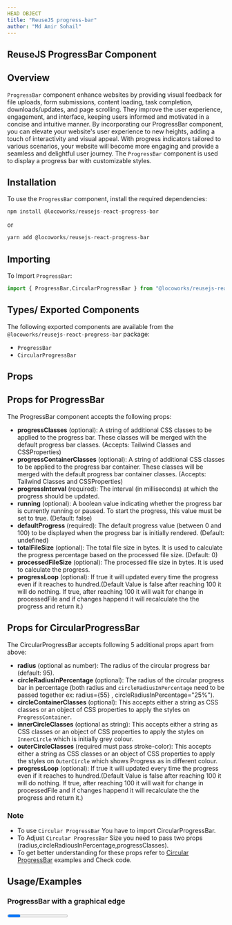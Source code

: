 ```yaml
---
HEAD OBJECT
title: "ReuseJS progress-bar"
author: "Md Amir Sohail"
---
```



## ReuseJS ProgressBar Component

## Overview

`ProgressBar` component enhance websites by providing visual feedback for file uploads, form submissions, content loading, task completion, downloads/updates, and page scrolling. They improve the user experience, engagement, and interface, keeping users informed and motivated in a concise and intuitive manner.
By incorporating our ProgressBar component, you can elevate your website's user experience to new heights, adding a touch of interactivity and visual appeal. With progress indicators tailored to various scenarios, your website will become more engaging and provide a seamless and delightful user journey.
The `ProgressBar` component is used to display a progress bar with customizable styles.

## Installation

To use the `ProgressBar` component, install the required dependencies:

```js
npm install @locoworks/reusejs-react-progress-bar
```
or 
```js
yarn add @locoworks/reusejs-react-progress-bar
```
## Importing

 To Import `ProgressBar`:
```js
import { ProgressBar,CircularProgressBar } from "@locoworks/reusejs-react-progress-bar";
```

## Types/ Exported Components
The following exported components are available from the `@locoworks/reusejs-react-progress-bar` package:

- `ProgressBar`
- `CircularProgressBar`

## Props
## Props for ProgressBar
The ProgressBar component accepts the following props:

- **progressClasses** (optional): A string of additional CSS classes to be applied to the progress bar. These classes will be merged with the default progress bar classes. (Accepts: Tailwind Classes and CSSProperties)
- **progressContainerClasses** (optional): A string of additional CSS classes to be applied to the progress bar container. These classes will be merged with the default progress bar container classes. (Accepts: Tailwind Classes and CSSProperties)
- **progressInterval** (required): The interval (in milliseconds) at which the progress should be updated.
- **running** (optional): A boolean value indicating whether the progress bar is currently running or paused. To start the progress, this value must be set to true. (Default: false)
- **defaultProgress** (required): The default progress value (between 0 and 100) to be displayed when the progress bar is initially rendered. (Default: undefined)
- **totalFileSize** (optional): The total file size in bytes. It is used to calculate the progress percentage based on the processed file size. (Default: 0)
- **processedFileSize** (optional): The processed file size in bytes. It is used to calculate the progress.
- **progressLoop** (optional): If true it will updated every time the progress even if it reaches to hundred.(Default Value is false after reaching 100 it will do nothing. If true, after reaching 100 it will  wait for change in processedFile and if changes happend it will recalculate the the progress and return it.)


## Props for CircularProgressBar
The CircularProgressBar accepts following 5 additional props apart from above:
- **radius** (optional as number): The radius of the circular progress bar (default: 95).
- **circleRadiusInPercentage** (optional): The radius of the circular progress bar in percentage (both radius and `circleRadiusInPercentage` need to be passed together ex: radius={55} , circleRadiusInPercentage="25%").
- **circleContainerClasses** (optional): This accepts either a string as CSS classes or an object of CSS properties to apply the styles on `ProgressContainer`.
- **innerCircleClasses** (optional as string): This accepts either a string as CSS classes or an object of CSS properties to apply the styles on `InnerCircle` which is initially grey colour.
- **outerCircleClasses** (required must pass stroke-color): This accepts either a string as CSS classes or an object of CSS properties to apply the styles on `OuterCircle` which shows Progress as in different colour.
- **progressLoop** (optional): If true it will updated every time the progress even if it reaches to hundred.(Default Value is false after reaching 100 it will do nothing. If true, after reaching 100 it will  wait for change in processedFile and if changes happend it will recalculate the the progress and return it.)



### Note
- To use `Circular ProgressBar` You have to import CircularProgressBar.
- To Adjust `Circular ProgressBar` Size you need to pass two props (radius,circleRadiousInPercentage,progressClasses).
- To get better understanding for these props refer to [Circular ProgressBar](#circular-progressbar) examples and Check code.

## Usage/Examples

### ProgressBar with a graphical edge
<Progress />

```js path=../../components/progress-bar/Progress name=Progress
```

**Note:**
- `Graphical edge` refers to the boundaries or transitions between different regions or features in an image, and it plays a crucial role in computer graphics and image processing tasks.
- Here `Graphical edge` refers to the edges of the `ProgressBar` or corner of the `ProgressBar`.

### ProgressBar without a graphical edge

<RoundedProgress />
```js path=../../components/progress-bar/RoundedProgress name=RoundedProgress
```

### Download File ProgressBar
<DownloadFile />
```js path=../../components/progress-bar/DownloadFile name=DownloadFile
```

### Upload File ProgressBar
<UploadFile />
```js path=../../components/progress-bar/UploadFile name=UploadFile
```

### Circular ProgressBar
<CircularProgress />
```js path=../../components/progress-bar/CircularProgress name=CircularProgress
```

### PageScrollProgress 
<PageScrollProgress />
```js path=../../components/progress-bar/PageScrollProgress name=PageScrollProgress
```

## Styling

Styling the `ProgressBar` component can be done by passing Tailwind CSS or custom CSS to the props:
`progressClasses`
`progressContainerClasses`

Styling the `CircularProgressBar` component can be done by passing Tailwind CSS or custom CSS to the props:
`circleContainerClasses`
`innerCircleClasses`
`outerCircleClasses`

  return <div className="prose max-w-full mx-4 pb-10" >{children}</div>
};
